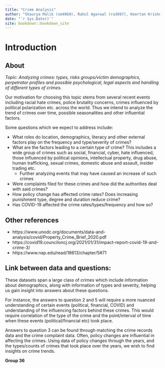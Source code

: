 ```yaml
--- 
title: "Crime Analysis"
author: "Shaurya Malik (sm4969), Rahul Agarwal (ra3097), Keertan Krishnan (kk3446)"
date: "`r Sys.Date()`"
site: bookdown::bookdown_site
---
```


# Introduction

## About

*Topic: Analyzing crimes: types, risks groups/victim demographics, perpetrator profiles and possible psychological, legal aspects and handling of different types of crimes.*

Our motivation for choosing this topic stems from several recent events including racial hate crimes, police brutality concerns, crimes influenced by political polarization etc. across the world. Thus we intend to analyze the trend of crimes over time, possible seasonalities and other influential factors.

Some questions which we expect to address include:

- What roles do location, demographics, literacy and other external factors play on the frequency and type/severity of crimes?
- What are the factors leading to a certain type of crime? This includes a wide group of crimes such as social, financial, cyber, hate influenced, those influenced by political opinions, intellectual property, drug abuse, human trafficking, sexual crimes, domestic abuse and assault, insider trading etc.
  - Further analyzing events that may have caused an increase of such crimes
- Were complaints filed for these crimes and how did the authorities deal with said crimes?
- How policy change has affected crime rates? Does increasing punishment type, degree and duration reduce crime?
- Has COVID-19 affected the crime rates/types/frequency and how so?

## Other references

- https://www.unodc.org/documents/data-and-analysis/covid/Property_Crime_Brief_2020.pdf
- https://covid19.counciloncj.org/2021/01/31/impact-report-covid-19-and-crime-3/
- https://www.nap.edu/read/18613/chapter/5#71

## Link between data and questions:

These datasets span a large class of crimes which include information about demographics, along with information of types and severity, helping us gain insight into answers about these questions.

For instance, the answers to question 2 and 5 will require a more nuanced understanding of certain events (political, financial, COVID) and understanding of the influencing factors behind these crimes. This would require correlation of the type of the crime and the point/interval of time when these events (political/financial etc) took place.

Answers to question 3 can be found through matching the crime records data and the crime complaint data. Often, policy changes are influential in affecting the crimes. Using data of policy changes through the years, and the types/counts of crimes that took place over the years, we wish to find insights on crime trends.	



**Group 36**